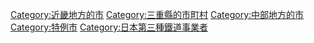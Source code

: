 {{Commons cat|Yokkaichi, Mie}}
{{Catmore}}

{{DEFAULTSORT:Yokkaichi-shi}}
[[Category:近畿地方的市|Category:近畿地方的市]]
[[Category:三重縣的市町村|Category:三重縣的市町村]]
[[Category:中部地方的市|Category:中部地方的市]]
[[Category:特例市|Category:特例市]]
[[Category:日本第三種鐵道事業者|Category:日本第三種鐵道事業者]]